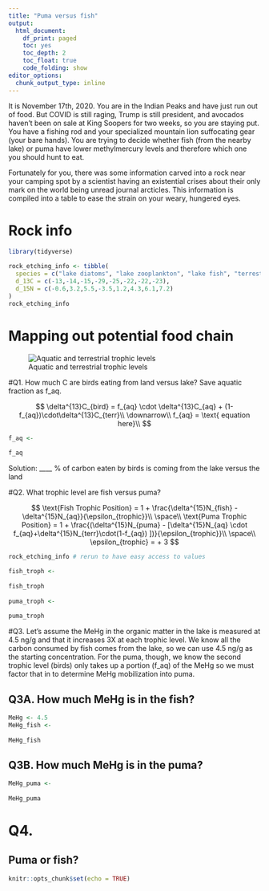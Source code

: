 ```yaml
---
title: "Puma versus fish"
output:
  html_document: 
    df_print: paged
    toc: yes
    toc_depth: 2
    toc_float: true
    code_folding: show
editor_options:
  chunk_output_type: inline
---
```


It is November 17th, 2020. You are in the Indian Peaks and have just run out of food. But COVID is still raging, Trump is still president, and avocados haven't been on sale at King Soopers for two weeks, so you are staying put. You have a fishing rod and your specialized mountain lion suffocating gear (your bare hands). You are trying to decide whether fish (from the nearby lake) or puma have lower methylmercury levels and therefore which one you should hunt to eat. 

Fortunately for you, there was some information carved into a rock near your camping spot by a scientist having an existential crises about their only mark on the world being unread journal arcticles. This information is compiled into a table to ease the strain on your weary, hungered eyes. 

# Rock info

```r
library(tidyverse)
```

```r
rock_etching_info <- tibble(
  species = c("lake diatoms", "lake zooplankton", "lake fish", "terrestrial vegetation", "spiders", "birds", "coyote", "puma"),
  d_13C = c(-13,-14,-15,-29,-25,-22,-22,-23),
  d_15N = c(-0.6,3.2,5.5,-3.5,1.2,4.3,6.1,7.2)
)
rock_etching_info
```

# Mapping out potential food chain 
![Aquatic and terrestrial trophic levels](trophic_levels.png)

#Q1. How much C are birds eating from land versus lake? Save aquatic fraction as f_aq.

$$
\delta^{13}C_{bird} = f_{aq} \cdot \delta^{13}C_{aq} + (1-f_{aq})\cdot\delta^{13}C_{terr}\\
\downarrow\\
f_{aq} = \text{ equation here}\\
$$
```r
f_aq <- 
  
f_aq
```


Solution: ____ % of carbon eaten by birds is coming from the lake versus the land

#Q2. What trophic level are fish versus puma? 

$$
\text{Fish Trophic Position} = 1 + \frac{\delta^{15}N_{fish} - \delta^{15}N_{aq}}{\epsilon_{trophic}}\\
\space\\
\text{Puma Trophic Position} = 1 + \frac{(\delta^{15}N_{puma} - [\delta^{15}N_{aq} \cdot f_{aq}+\delta^{15}N_{terr}\cdot(1-f_{aq}) ])}{\epsilon_{trophic}}\\
\space\\
\epsilon_{trophic} = + 3 
$$

```r
rock_etching_info # rerun to have easy access to values 

fish_troph <- 
  
fish_troph
  
puma_troph <- 
  
puma_troph
```

#Q3. Let's assume the MeHg in the organic matter in the lake is measured at 4.5 ng/g and that it increases 3X at each trophic level. We know all the carbon consumed by fish comes from the lake, so we can use 4.5 ng/g as the starting concentration. For the puma, though, we know the second trophic level (birds) only takes up a portion (f_aq) of the MeHg so we must factor that in to determine MeHg mobilization into puma. 

## Q3A. How much MeHg is in the fish?

```r
MeHg <- 4.5 
MeHg_fish <- 
  
MeHg_fish
```


## Q3B. How much MeHg is in the puma? 

```r
MeHg_puma <- 
  
MeHg_puma
```

# Q4.

## Puma or fish? 


```r
knitr::opts_chunk$set(echo = TRUE)
```

